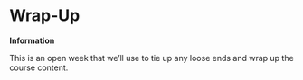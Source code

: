 # Wrap-Up 

**Information**

This is an open week that we'll use to tie up any loose ends and wrap up the
course content.
